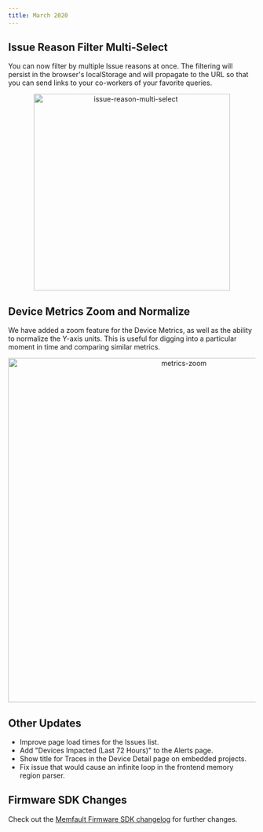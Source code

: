 ```yaml
---
title: March 2020
---
```


## Issue Reason Filter Multi-Select

You can now filter by multiple Issue reasons at once. The filtering will persist
in the browser's localStorage and will propagate to the URL so that you can send
links to your co-workers of your favorite queries.

<p align="center">
  <img
    width="400"
    src="/img/blog/2020-03-30-reason-multi-select.png"
    alt="issue-reason-multi-select"
  />
</p>

## Device Metrics Zoom and Normalize

We have added a zoom feature for the Device Metrics, as well as the ability to
normalize the Y-axis units. This is useful for digging into a particular moment
in time and comparing similar metrics.

<p align="center">
  <img
    width="700"
    src="/img/blog/2020-03-30-metrics-zoom.gif"
    alt="metrics-zoom"
  />
</p>

<!-- truncate -->

## Other Updates

- Improve page load times for the Issues list.
- Add "Devices Impacted (Last 72 Hours)" to the Alerts page.
- Show title for Traces in the Device Detail page on embedded projects.
- Fix issue that would cause an infinite loop in the frontend memory region
  parser.

## Firmware SDK Changes

Check out the
[Memfault Firmware SDK changelog](https://github.com/memfault/memfault-firmware-sdk/blob/master/CHANGES.md)
for further changes.
